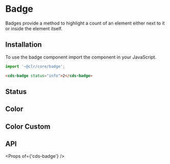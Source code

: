 
<Meta title="Components/Badge/Getting Started" />

# Badge

Badges provide a method to highlight a count of an element either next to it
or inside the element itself.

## Installation

To use the badge component import the component in your JavaScript.

```typescript
import '~@clr/core/badge';
```

```html
<cds-badge status="info">2</cds-badge>
```

## Status

<Preview>
  <Story id="components-badge-stories--status" />
</Preview>

## Color

<Preview>
  <Story id="components-badge-stories--color" />
</Preview>

## Color Custom

<Preview>
  <Story id="components-badge-stories--color-custom" />
</Preview>

## API

<Props of={'cds-badge'} />